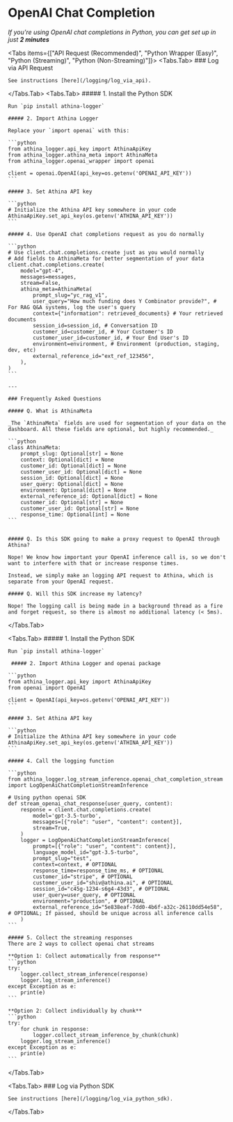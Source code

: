 
# OpenAI Chat Completion

_If you're using OpenAI chat completions in Python, you can get set up in just **2 minutes**_

<Tabs items={["API Request (Recommended)", "Python Wrapper (Easy)", "Python (Streaming)", "Python (Non-Streaming)"]}>
  <Tabs.Tab>
    ### Log via API Request

    See instructions [here](/logging/log_via_api).

  </Tabs.Tab>
  <Tabs.Tab>
    ##### 1. Install the Python SDK

    Run `pip install athina-logger`

    ##### 2. Import Athina Logger

    Replace your `import openai` with this:

    ```python
    from athina_logger.api_key import AthinaApiKey
    from athina_logger.athina_meta import AthinaMeta
    from athina_logger.openai_wrapper import openai

    client = openai.OpenAI(api_key=os.getenv('OPENAI_API_KEY'))
    ```

    ##### 3. Set Athina API key

    ```python
    # Initialize the Athina API key somewhere in your code
    AthinaApiKey.set_api_key(os.getenv('ATHINA_API_KEY'))
    ```

    ##### 4. Use OpenAI chat completions request as you do normally

    ```python
    # Use client.chat.completions.create just as you would normally
    # Add fields to AthinaMeta for better segmentation of your data
    client.chat.completions.create(
        model="gpt-4",
        messages=messages,
        stream=False,
        athina_meta=AthinaMeta(
            prompt_slug="yc_rag_v1",
            user_query="How much funding does Y Combinator provide?", # For RAG Q&A systems, log the user's query
            context={"information": retrieved_documents} # Your retrieved documents
            session_id=session_id, # Conversation ID
            customer_id=customer_id, # Your Customer's ID
            customer_user_id=customer_id, # Your End User's ID
            environment=environment, # Environment (production, staging, dev, etc)
            external_reference_id="ext_ref_123456",
        ),
    )
    ```

    ---

    ### Frequently Asked Questions

    ##### Q. What is AthinaMeta

    _The `AthinaMeta` fields are used for segmentation of your data on the dashboard. All these fields are optional, but highly recommended._

    ```python
    class AthinaMeta:
        prompt_slug: Optional[str] = None
        context: Optional[dict] = None
        customer_id: Optional[dict] = None
        customer_user_id: Optional[dict] = None
        session_id: Optional[dict] = None
        user_query: Optional[dict] = None
        environment: Optional[dict] = None
        external_reference_id: Optional[dict] = None
        customer_id: Optional[str] = None
        customer_user_id: Optional[str] = None
        response_time: Optional[int] = None
    ```


    ##### Q. Is this SDK going to make a proxy request to OpenAI through Athina?

    Nope! We know how important your OpenAI inference call is, so we don't want to interfere with that or increase response times.

    Instead, we simply make an logging API request to Athina, which is separate from your OpenAI request.

    ##### Q. Will this SDK increase my latency?

    Nope! The logging call is being made in a background thread as a fire and forget request, so there is almost no additional latency (< 5ms).

  </Tabs.Tab>
  
  <Tabs.Tab>
    ##### 1. Install the Python SDK

    Run `pip install athina-logger`

     ##### 2. Import Athina Logger and openai package

    ```python
    from athina_logger.api_key import AthinaApiKey
    from openai import OpenAI

    client = OpenAI(api_key=os.getenv('OPENAI_API_KEY'))
    ```

    ##### 3. Set Athina API key

    ```python
    # Initialize the Athina API key somewhere in your code
    AthinaApiKey.set_api_key(os.getenv('ATHINA_API_KEY'))
    ```

    ##### 4. Call the logging function

    ```python
    from athina_logger.log_stream_inference.openai_chat_completion_stream import LogOpenAiChatCompletionStreamInference

    # Using python openai SDK
    def stream_openai_chat_response(user_query, content):
        response = client.chat.completions.create(
            model='gpt-3.5-turbo',
            messages=[{"role": "user", "content": content}],
            stream=True,
        )
        logger = LogOpenAiChatCompletionStreamInference(
            prompt=[{"role": "user", "content": content}],
            language_model_id="gpt-3.5-turbo",
            prompt_slug="test",
            context=context, # OPTIONAL
            response_time=response_time_ms, # OPTIONAL
            customer_id="stripe", # OPTIONAL
            customer_user_id="shiv@athina.ai", # OPTIONAL
            session_id="c45g-1234-s6g4-43d3", # OPTIONAL
            user_query=user_query, # OPTIONAL
            environment="production", # OPTIONAL
            external_reference_id="5e838eaf-7dd0-4b6f-a32c-26110dd54e58", # OPTIONAL; If passed, should be unique across all inference calls
        )
    ```

    ##### 5. Collect the streaming responses
    There are 2 ways to collect openai chat streams

    **Option 1: Collect automatically from response**
    ```python
    try:
        logger.collect_stream_inference(response)
        logger.log_stream_inference()
    except Exception as e:
        print(e)
    ```

    **Option 2: Collect individually by chunk**
    ```python
    try:
        for chunk in response:
            logger.collect_stream_inference_by_chunk(chunk)
        logger.log_stream_inference()
    except Exception as e:
        print(e)
    ```

  </Tabs.Tab>

  <Tabs.Tab>
    ### Log via Python SDK

    See instructions [here](/logging/log_via_python_sdk).

  </Tabs.Tab>

</Tabs>
